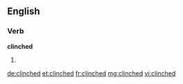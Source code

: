 ==English==

===Verb===
'''clinched'''

# {{past of|[[clinch]]}}

[[de:clinched]]
[[et:clinched]]
[[fr:clinched]]
[[mg:clinched]]
[[vi:clinched]]